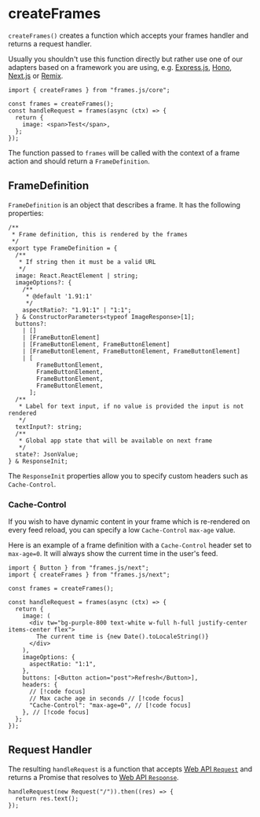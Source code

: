 # createFrames

`createFrames()` creates a function which accepts your frames handler and returns a request handler.

Usually you shouldn't use this function directly but rather use one of our adapters based on a framework you are using, e.g. [Express.js](/reference/core/express), [Hono](/reference/core/hono), [Next.js](/reference/core/next) or [Remix](/reference/core/remix).

```tsx
import { createFrames } from "frames.js/core";

const frames = createFrames();
const handleRequest = frames(async (ctx) => {
  return {
    image: <span>Test</span>,
  };
});
```

The function passed to `frames` will be called with the context of a frame action and should return a `FrameDefinition`.

## FrameDefinition

`FrameDefinition` is an object that describes a frame. It has the following properties:

```tsx
/**
 * Frame definition, this is rendered by the frames
 */
export type FrameDefinition = {
  /**
   * If string then it must be a valid URL
   */
  image: React.ReactElement | string;
  imageOptions?: {
    /**
     * @default '1.91:1'
     */
    aspectRatio?: "1.91:1" | "1:1";
  } & ConstructorParameters<typeof ImageResponse>[1];
  buttons?:
    | []
    | [FrameButtonElement]
    | [FrameButtonElement, FrameButtonElement]
    | [FrameButtonElement, FrameButtonElement, FrameButtonElement]
    | [
        FrameButtonElement,
        FrameButtonElement,
        FrameButtonElement,
        FrameButtonElement,
      ];
  /**
   * Label for text input, if no value is provided the input is not rendered
   */
  textInput?: string;
  /**
   * Global app state that will be available on next frame
   */
  state?: JsonValue;
} & ResponseInit;
```

The `ResponseInit` properties allow you to specify custom headers such as `Cache-Control`.

### Cache-Control

If you wish to have dynamic content in your frame which is re-rendered on every feed reload, you can specify a low `Cache-Control` `max-age` value.

Here is an example of a frame definition with a `Cache-Control` header set to `max-age=0`. It will always show the current time in the user's feed.

```tsx
import { Button } from "frames.js/next";
import { createFrames } from "frames.js/next";

const frames = createFrames();

const handleRequest = frames(async (ctx) => {
  return {
    image: (
      <div tw="bg-purple-800 text-white w-full h-full justify-center items-center flex">
        The current time is {new Date().toLocaleString()}
      </div>
    ),
    imageOptions: {
      aspectRatio: "1:1",
    },
    buttons: [<Button action="post">Refresh</Button>],
    headers: {
      // [!code focus]
      // Max cache age in seconds // [!code focus]
      "Cache-Control": "max-age=0", // [!code focus]
    }, // [!code focus]
  };
});
```

## Request Handler

The resulting `handleRequest` is a function that accepts [Web API `Request`](https://developer.mozilla.org/en-US/docs/Web/API/Request) and returns a Promise that resolves to [Web API `Response`](https://developer.mozilla.org/en-US/docs/Web/API/Response).

```tsx
handleRequest(new Request("/")).then((res) => {
  return res.text();
});
```

